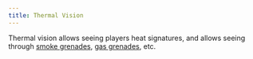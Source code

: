 ```yaml
---
title: Thermal Vision
---
```


Thermal vision allows seeing players heat signatures, and allows seeing through
[smoke grenades](/gadgets/smoke-grenade), [gas grenades](/gadgets/gas-grenade), etc.
